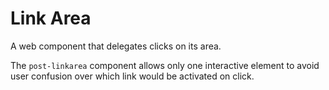 
<Meta of={linkareaStories} />

# Link Area

<p className="lead">A web component that delegates clicks on its area.</p>

The <code>post-linkarea</code> component allows only one interactive element to avoid user confusion over which link would be activated on click.

<Canvas sourceState="shown" of={linkareaStories.Default} />
<div className="hide-col-default">
  <Controls of={linkareaStories.Default} />
</div>

<ComponentsPackageInstall component="<post-linkarea>" />
